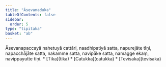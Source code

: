```yaml
---
title: "Āsevanaduka"
tableOfContents: false
sidebar:
  order: 5
type: "tipitaka"
basket: "ab"
---
```



<DynamicBreadcrumb />

<Division number="170">

<Paragraph number="599">
Āsevanapaccayā nahetuyā cattāri, naadhipatiyā satta, napurejāte tīṇi, napacchājāte satta, nakamme satta, navipāke satta, namagge ekaṃ, navippayutte tīṇi.

</Paragraph>
</Division>

<TableOfContents>
* [Tika](tika)
* [Catukka](catukka)
* [Tevīsaka](tevisaka)
</TableOfContents>